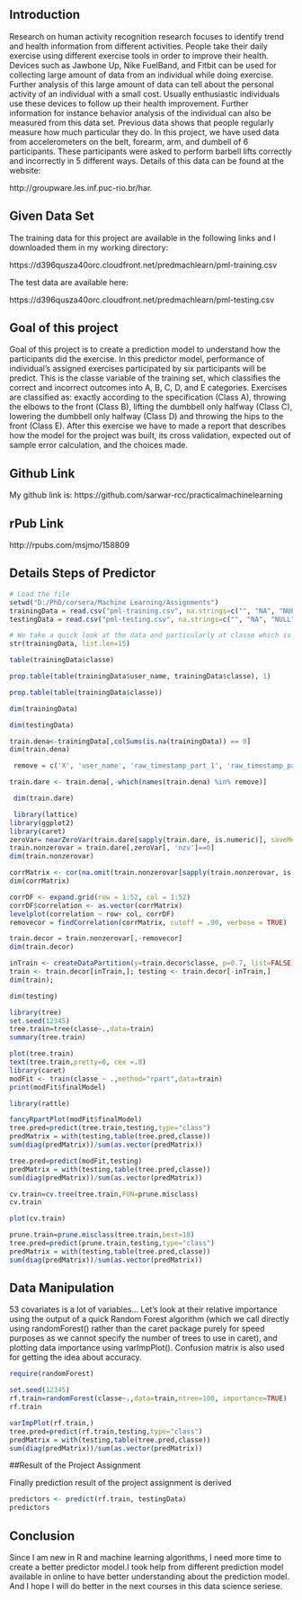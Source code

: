 <html>

<head>
<title>Practical Machine Learning</title>
</head>

<body>

## Introduction

Research on human activity recognition research focuses to identify trend and health information from different activities. People take their daily exercise using different exercise tools in order to improve their health. Devices such as Jawbone Up, Nike FuelBand, and Fitbit can be used for collecting large amount of data from an individual while doing exercise.  Further analysis of this large amount of data can tell about the personal activity of an individual with a small cost. Usually enthusiastic individuals use these devices to follow up their health improvement. Further information for instance behavior analysis of the individual can also be measured from this data set. Previous data shows that people regularly measure how much particular they do. In this project, we have used data from accelerometers on the belt, forearm, arm, and dumbell of 6 participants. These participants were asked to perform barbell lifts correctly and incorrectly in 5 different ways. Details of this data can be found at the website:

http://groupware.les.inf.puc-rio.br/har.

## Given Data Set

The training data for this project are available in the following links and I downloaded them in my working directory:

https://d396qusza40orc.cloudfront.net/predmachlearn/pml-training.csv

The test data are available here:

https://d396qusza40orc.cloudfront.net/predmachlearn/pml-testing.csv

## Goal of this project

Goal of this project is to create a prediction model to understand how the participants did the exercise. In this predictor model, performance of individual's assigned exercises participated by six participants will be predict. This is the classe variable of the training set, which classifies the correct and incorrect outcomes into A, B, C, D, and E categories. Exercises are classified as: exactly according to the specification (Class A), throwing the elbows to the front (Class B), lifting the dumbbell only halfway (Class C), lowering the dumbbell only halfway (Class D) and throwing the hips to the front (Class E). After this exercise we have to made a report that describes how the model for the project was built, its cross validation, expected out of sample error calculation, and the choices made.

## Github Link

My github link is: 
https://github.com/sarwar-rcc/practicalmachinelearning

## rPub Link

http://rpubs.com/msjmo/158809

<!--begin.rcode-->

## Details Steps of Predictor

```{r}
# Load the file
setwd("D:/PhD/corsera/Machine Learning/Assignments")
trainingData = read.csv("pml-training.csv", na.strings=c("", "NA", "NULL"))
testingData = read.csv("pml-testing.csv", na.strings=c("", "NA", "NULL"))
```

```{r}
# We take a quick look at the data and particularly at classe which is the variable we need to predict:
str(trainingData, list.len=15)
```

```{r}
table(trainingData$classe)
```


```{r}
prop.table(table(trainingData$user_name, trainingData$classe), 1)
```

```{r}
prop.table(table(trainingData$classe))
```

```{r}
dim(trainingData)
```

```{r}
dim(testingData)
```

```{r}
train.dena<-trainingData[,colSums(is.na(trainingData)) == 0]
dim(train.dena)
```

```{r}
 remove = c('X', 'user_name', 'raw_timestamp_part_1', 'raw_timestamp_part_2', 'cvtd_timestamp', 'new_window', 'num_window')
```
 
```{r}
train.dare <- train.dena[,-which(names(train.dena) %in% remove)]
```
 
```{r}
 dim(train.dare)
```
 
```{r}
 library(lattice)
library(ggplot2)
library(caret)
zeroVar= nearZeroVar(train.dare[sapply(train.dare, is.numeric)], saveMetrics = TRUE)
train.nonzerovar = train.dare[,zeroVar[, 'nzv']==0]
dim(train.nonzerovar)
```

```{r}
corrMatrix <- cor(na.omit(train.nonzerovar[sapply(train.nonzerovar, is.numeric)]))
dim(corrMatrix)
```

```{r}
corrDF <- expand.grid(row = 1:52, col = 1:52)
corrDF$correlation <- as.vector(corrMatrix)
levelplot(correlation ~ row+ col, corrDF)
removecor = findCorrelation(corrMatrix, cutoff = .90, verbose = TRUE)

```

```{r}
train.decor = train.nonzerovar[,-removecor]
dim(train.decor)
```

```{r}
inTrain <- createDataPartition(y=train.decor$classe, p=0.7, list=FALSE)
train <- train.decor[inTrain,]; testing <- train.decor[-inTrain,]
dim(train);
```

```{r}
dim(testing)
```

```{r}
library(tree)
set.seed(12345)
tree.train=tree(classe~.,data=train)
summary(tree.train)
```

```{r}
plot(tree.train)
text(tree.train,pretty=0, cex =.8)
library(caret)
modFit <- train(classe ~ .,method="rpart",data=train)
print(modFit$finalModel)
```

```{r}
library(rattle)
```

```{r}
fancyRpartPlot(modFit$finalModel)
tree.pred=predict(tree.train,testing,type="class")
predMatrix = with(testing,table(tree.pred,classe))
sum(diag(predMatrix))/sum(as.vector(predMatrix))
```

```{r}
tree.pred=predict(modFit,testing)
predMatrix = with(testing,table(tree.pred,classe))
sum(diag(predMatrix))/sum(as.vector(predMatrix))
```

```{r}
cv.train=cv.tree(tree.train,FUN=prune.misclass)
cv.train
```


<!--end.rcode-->


```{r}
plot(cv.train)
```

```{r}
prune.train=prune.misclass(tree.train,best=18)
tree.pred=predict(prune.train,testing,type="class")
predMatrix = with(testing,table(tree.pred,classe))
sum(diag(predMatrix))/sum(as.vector(predMatrix))
```

## Data Manipulation
53 covariates is a lot of variables… Let’s look at their relative importance using the output of a quick Random Forest algorithm (which we call directly using randomForest() rather than the caret package purely for speed purposes as we cannot specify the number of trees to use in caret), and plotting data importance using varImpPlot(). Confusion matrix is also used for getting the idea about accuracy.

```{r}
require(randomForest)
```

```{r}
set.seed(12345)
rf.train=randomForest(classe~.,data=train,ntree=100, importance=TRUE)
rf.train
```


```{r}
varImpPlot(rf.train,)
tree.pred=predict(rf.train,testing,type="class")
predMatrix = with(testing,table(tree.pred,classe))
sum(diag(predMatrix))/sum(as.vector(predMatrix))
```

##Result of the Project Assignment

Finally prediction result  of the project assignment is derived 
```{r}

predictors <- predict(rf.train, testingData)
predictors 
```

## Conclusion
Since I am new in R and machine learning algorithms, I need more time to create a better predictor model.I took help from different prediction model available in online to have better understanding about the  prediction model. And I hope I will do better in the next courses in this data science seriese. 

</body>
</html>
